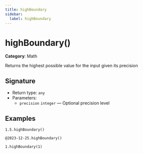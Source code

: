 ```yaml
---
title: highBoundary
sidebar:
  label: highBoundary
---
```


# highBoundary()

**Category**: Math

Returns the highest possible value for the input given its precision

## Signature

- Return type: `any`
- Parameters:
  - `precision` `integer` — Optional precision level

## Examples

```fhirpath
1.5.highBoundary()
```

```fhirpath
@2023-12-25.highBoundary()
```

```fhirpath
1.highBoundary(1)
```

